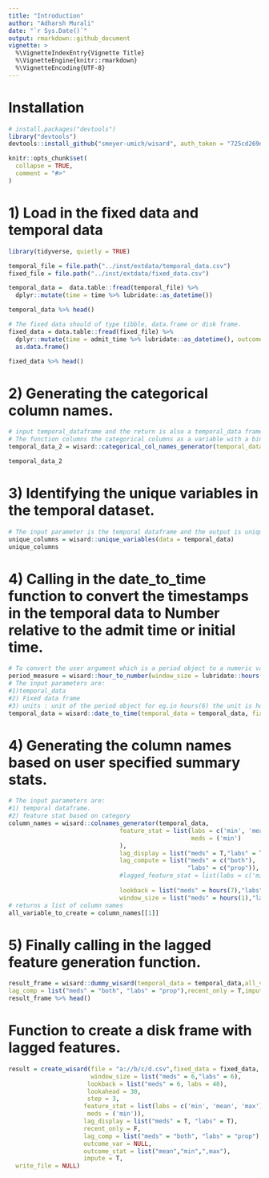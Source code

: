 ---
title: "Introduction"
author: "Adharsh Murali"
date: "`r Sys.Date()`"
output: rmarkdown::github_document
vignette: >
  %\VignetteIndexEntry{Vignette Title}
  %\VignetteEngine{knitr::rmarkdown}
  %\VignetteEncoding{UTF-8}
---

# Installation

```{r eval=FALSE}

# install.packages("devtools")
library("devtools")
devtools::install_github("smeyer-umich/wisard", auth_token = "725cd269dcfd0b64fdeb5aa51a3e0a52193fdd3c")
```


```{r setup, include = FALSE}
knitr::opts_chunk$set(
  collapse = TRUE,
  comment = "#>"
)

```

# 1) Load in the fixed data and temporal data

```{r}
library(tidyverse, quietly = TRUE)

temporal_file = file.path("../inst/extdata/temporal_data.csv")
fixed_file = file.path("../inst/extdata/fixed_data.csv")

temporal_data =  data.table::fread(temporal_file) %>% 
  dplyr::mutate(time = time %>% lubridate::as_datetime())

temporal_data %>% head()

# The fixed data should of type tibble, data.frame or disk frame.
fixed_data = data.table::fread(fixed_file) %>% 
  dplyr::mutate(time = admit_time %>% lubridate::as_datetime(), outcome = outcome %>% lubridate::as_datetime()) %>% 
  as.data.frame()

fixed_data %>% head()

```

# 2) Generating the categorical column names. 

```{r}
# input temporal_dataframe and the return is also a temporal_data frame.
# The function columns the categorical columns as a variable with a binary value.
temporal_data_2 = wisard::categorical_col_names_generator(temporal_data = temporal_data)

temporal_data_2
```

# 3) Identifying the unique variables in the temporal dataset.

```{r}
# The input parameter is the temporal dataframe and the output is unique variables and their categories
unique_columns = wisard::unique_variables(data = temporal_data)
unique_columns
```

# 4) Calling in the date_to_time function to convert the timestamps in the temporal data to Number relative to the admit time or initial time.

```{r}
# To convert the user argument which is a period object to a numeric value. It returns a list of values.
period_measure = wisard::hour_to_number(window_size = lubridate::hours(6),lookback = lubridate::hours(48),lookahead = lubridate::hours(48),step = hours(3))
# The input parameters are:
#1)temporal_data
#2) Fixed data frame
#3) units : unit of the period object for eg.in hours(6) the unit is hours and seconds(6) unit is seconds.
temporal_data = wisard::date_to_time(temporal_data = temporal_data, fixed_data = fixed_data, units = period_measure$units)
```

# 4) Generating the column names based on user specified summary stats.

```{r}
# The input parameters are:
#1) temporal dataframe.
#2) feature stat based on category
column_names = wisard::colnames_generator(temporal_data,
                               feature_stat = list(labs = c('min', 'mean', 'max'),
                                                   meds = ('min')
                               ),
                               lag_display = list("meds" = T,"labs" = T),
                               lag_compute = list("meds" = c("both"),
                                                  "labs" = c("prop")),
                               #lagged_feature_stat = list(labs = c('min', 'mean')),
                               
                               lookback = list("meds" = hours(7),"labs" = hours(48)),
                               window_size = list("meds" = hours(1),"labs" = hours(6)) )
# returns a list of column names
all_variable_to_create = column_names[[1]]
```


# 5) Finally calling in the lagged feature generation function.

```{r}
result_frame = wisard::dummy_wisard(temporal_data = temporal_data,all_variable_to_create = all_variable_to_create,lag_variable_to_create = lag_variable_to_create,window_size = period_measure$window_size,outcome_var = NULL,outcome_stat = list("min"),lookahead = period_measure$lookahead,lookback = period_measure$lookback,step = period_measure$step,lag_display = list("meds" = T,"labs" = T),
lag_comp = list("meds" = "both", "labs" = "prop"),recent_only = T,impute = T)
result_frame %>% head()
```

#  Function to create a disk frame with lagged features.

```{r}

result = create_wisard(file = "a://b/c/d.csv",fixed_data = fixed_data,
                       window_size = list("meds" = 6,"labs" = 6),
                      lookback = list("meds" = 6, labs = 48),
                      lookahead = 30,
                      step = 3,
                     feature_stat = list(labs = c('min', 'mean', 'max'),
                      meds = ('min')),
                     lag_display = list("meds" = T, "labs" = T),
                     recent_only = F,
                     lag_comp = list("meds" = "both", "labs" = "prop"),
                     outcome_var = NULL,
                     outcome_stat = list("mean","min",",max"),
                     impute = T,
  write_file = NULL)


```

